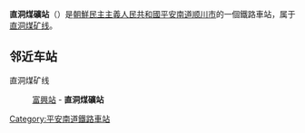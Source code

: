 {{unreferenced|time=2015-01-27T14:36:04+00:00}}
{{朝鮮半島車站資訊
|公司色 = blue
|文字色 = 
|站名 = 直洞煤礦站
|圖片 = 
|pxl = 
|圖片說明 =
|前一站 = [[富興站|富興]]
|前一站距離 = 1.9
|後一站距離 = 
|後一站 = 
|所屬路線 = [[直洞煤矿线|直洞煤矿线]]
|距離 = 8.5
|起點站 = [[大乾站|大乾]]
|諺文 = 직동탄광역
|朝鮮漢字 = 直洞炭鑛驛
|文觀部式 = Jikdong Tan'gwang-yeok
|馬-賴式 = Chiktong T'an'gwang-yŏk
|副站名 = 
|車站編號 = 
|停站路線數 = 
|所屬公司 = [[朝鮮民主主義人民共和國鐵道省|朝鮮民主主義人民共和國鐵道省]]
|所在地 =[[平安南道|平安南道]][[顺川市|顺川市]]
|車站構造 = 地面车站
|月台配置 = 
|啟用年月日 =
|廢站年月日 = 
|上下車人次 = 
|統計年度 = 
|轉車 = 
|備註 = 
|全寬備註 = 
}}

'''直洞煤礦站'''（{{lang-ko|직동탄광역}}）是[[朝鮮民主主義人民共和國|朝鮮民主主義人民共和國]][[平安南道|平安南道]][[顺川市|顺川市]]的一個鐵路車站，属于[[直洞煤矿线|直洞煤矿线]]。

==邻近车站==
直洞煤矿线
:[[富興站|富興站]] - '''直洞煤礦站'''

{{朝鲜铁路小作品}}

{{直洞煤矿线}}

[[Category:平安南道鐵路車站|Category:平安南道鐵路車站]]